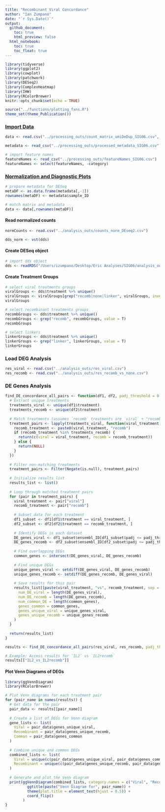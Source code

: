 ```yaml
---
title: "Recombinant Viral Concordance"
author: "Ian Zumpano"
date: "`r Sys.Date()`"
output:
  github_document:
    toc: true
    html_preview: false
  html_notebook:
    toc: true
    toc_float: true
---
```


```r
library(tidyverse)
library(ggplot2)
library(cowplot)
library(patchwork)
library(DESeq2)
library(ComplexHeatmap)
library(IHW)
library(RColorBrewer)
knitr::opts_chunk$set(echo = TRUE)
```

```r
source("../functions/plotting_fxns.R")
theme_set(theme_Publication())
```

### [Import Data]{.underline}

```r
data <- read.csv("../processing_outs/count_matrix_umiDeDup_SIG06.csv", row.names = "X")

metadata <- read_csv("../processing_outs/processed_metadata_SIG06.csv")

# import feature names
featureNames <- read_csv("../processing_outs/featureNames_SIG06.csv")
featureNames <- select(featureNames, -category)
```

### [Normalization and Diagnostic Plots]{.underline}

```r
# prepare metadata for DESeq
metaDF <- as.data.frame(metadata[,-1])
rownames(metaDF) <- metadata$sample_ID

# match matrix and metadata
data <- data[,rownames(metaDF)]
```

#### Read normalized counts

```r
normCounts <- read.csv("../analysis_outs/counts_norm_DEseq2.csv")

dds_norm <- vst(dds)
```

#### Create DESeq object

```r
# import dds object
dds <- readRDS("/Users/izumpano/Desktop/Eric Analyses/SIG06/analysis_outs/dds_object_SIG06.rds")
```

#### Create Treatment Groups 

```r
# select viral treatments groups
viralGroups <- dds$treatment %>% unique()
viralGroups <- viralGroups[grep("recomb|none|linker", viralGroups, invert = T)]
viralGroups
```

```r
# select recombinant treatments groups
recombGroups <- dds$treatment %>% unique()
recombGroups <- grep("recomb", recombGroups, value = T)
recombGroups
```

```r
# select linkers
linkerGroups <- dds$treatment %>% unique()
linkerGroups <- grep("linker", linkerGroups, value = T)
linkerGroups
```

### Load DEG Analysis

```r
res_viral <- read.csv("../analysis_outs/res_viral.csv")
res_recomb <- read.csv("../analysis_outs/res_recomb_vs_none.csv")
```

### DE Genes Analysis

```r
find_DE_concordance_all_pairs <- function(df1, df2, padj_threshold = 0.1) {
  # Extract unique treatments
  treatments_viral <- unique(df1$treatment)
  treatments_recomb <- unique(df2$treatment)
  
  # Match treatments (assumes `recomb` treatments are `viral` + "recomb")
  treatment_pairs <- lapply(treatments_viral, function(viral_treatment) {
    recomb_treatment <- paste0(viral_treatment, "recomb")
    if (recomb_treatment %in% treatments_recomb) {
      return(c(viral = viral_treatment, recomb = recomb_treatment))
    } else {
      return(NULL)
    }
  })
  
  # Filter non-matching treatments
  treatment_pairs <- Filter(Negate(is.null), treatment_pairs)
  
  # Initialize results list
  results_list <- list()
  
  # Loop through matched treatment pairs
  for (pair in treatment_pairs) {
    viral_treatment <- pair["viral"]
    recomb_treatment <- pair["recomb"]
    
    # Subset data for each treatment
    df1_subset <- df1[df1$treatment == viral_treatment, ]
    df2_subset <- df2[df2$treatment == recomb_treatment, ]
    
    # Identify DEGs in each dataset
    DE_genes_viral <- df1_subset$ensembl_ID[df1_subset$padj <= padj_threshold]
    DE_genes_recomb <- df2_subset$ensembl_ID[df2_subset$padj <= padj_threshold]
    
    # Find overlapping DEGs
    common_genes <- intersect(DE_genes_viral, DE_genes_recomb)
    
    # Find unique DEGs
    unique_genes_viral <- setdiff(DE_genes_viral, DE_genes_recomb)
    unique_genes_recomb <- setdiff(DE_genes_recomb, DE_genes_viral)
    
    # Save results for this pair
    results_list[[paste(viral_treatment, "vs", recomb_treatment, sep = "_")]] <- list(
      num_DE_viral = length(DE_genes_viral),
      num_DE_recomb = length(DE_genes_recomb),
      num_common_DE = length(common_genes),
      genes_common = common_genes,
      genes_unique_viral = unique_genes_viral,
      genes_unique_recomb = unique_genes_recomb
    )
  }
  
  return(results_list)
}

results <- find_DE_concordance_all_pairs(res_viral, res_recomb, padj_threshold = 0.1)

# Example: Access results for `IL2` vs `IL2recomb`
results[["IL2_vs_IL2recomb"]]
```

#### Plot Venn Diagrams of DEGs

```r
library(ggVennDiagram)
library(RColorBrewer)

# Plot Venn diagrams for each treatment pair
for (pair_name in names(results)) {
  # Get data for the pair
  pair_data <- results[[pair_name]]
  
  # Create a list of DEGs for Venn diagram
  gene_lists <- list(
    Viral = pair_data$genes_unique_viral,
    Recombinant = pair_data$genes_unique_recomb,
    Common = pair_data$genes_common
  )
  
  # Combine unique and common DEGs
  combined_lists <- list(
    Viral = unique(c(pair_data$genes_unique_viral, pair_data$genes_common)),
    Recombinant = unique(c(pair_data$genes_unique_recomb, pair_data$genes_common))
  )
  
  # Generate and plot the Venn diagram
  print(ggVennDiagram(combined_lists, category.names = c("Viral", "Recombinant"), label_size = 6) +
          ggtitle(paste("Venn Diagram for", pair_name)) +
          theme(plot.title = element_text(hjust = 0.5)) +
          coord_flip() 
        )
}
```


